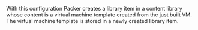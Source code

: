 <!-- Code generated from the comments of the ContentLibraryDestinationConfig struct in builder/vsphere/common/step_import_to_content_library.go; DO NOT EDIT MANUALLY -->
With this configuration Packer creates a library item in a content library whose content is a virtual machine template created from the just built VM.
The virtual machine template is stored in a newly created library item.

